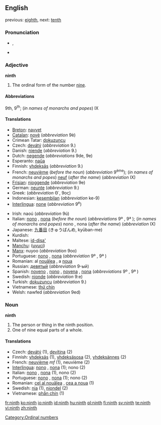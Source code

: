 {{wikipedia}}
==English==
previous: [[eighth]], next: [[tenth]]

===Pronunciation===
*{{IPA|/naɪnθ/}}, {{SAMPA|/naInT/}}
*{{audio|en-us-ninth.ogg|Audio (US)}}

===Adjective===
'''ninth'''

# The ordinal form of the number [[nine]].

====Abbreviations====
9th, 9<sup>th</sup>; (''in names of monarchs and popes'') IX

====Translations====
{{top}}
*[[Breton]]: [[navvet]]
*[[Catalan]]: [[novè]] (''abbreviation'' 9è)
*Crimean Tatar: [[dokuzuncu#Crimean Tatar|dokuzuncu]]
*Czech: [[devátý]] (''abbreviation'' 9.)
*Danish: [[niende]] (''abbreviation'' 9.)
*Dutch: [[negende]] (''abbreviations'' 9de, 9e)
*Esperanto: [[naŭa]]
*Finnish: [[yhdeksäs]] (''abbreviation'' 9.)
*French: [[neuvième]] (''before the noun'') (''abbreviation'' 9<sup>ème</sup>); (''in names of monarchs and popes'') [[neuf]] (''after the name'') (''abbreviation'' IX)
*[[Frisian]]: [[njoggende]] (''abbreviation'' 9e)
*German: [[neunte]] (''abbreviation'' 9.)
*Greek: {{t|el|ένατος|sc=Grek}} (''abbreviation'' Θ΄, 9ος)
*Indonesian: [[kesembilan]] (''abbreviation'' ke-9)
*[[Interlingua]]: [[none]] (''abbreviation'' 9<sup>e</sup>)
{{mid}}
*Irish: naoú (''abbreviation'' 9ú)
*Italian: [[nono]] {{m}}, [[nona]] {{f}} (''before the noun'') (''abbreviations'' 9º {{m}}, 9ª {{f}}); (''in names of monarchs and popes'') nono {{m}}, nona {{f}} (''after the name'') (''abbreviation'' IX)
*Japanese: [[九番目]] (きゅうばんめ, kyūban-me)
*Kurdish: {{KUchar|[[نۆیه‌م]]}}
*Maltese: [[id-disa']]
*[[Manchu]]: ([[uyuci]])
*[[Manx]]: nuyoo (''abbreviation'' 9oo)
*Portuguese: [[nono]] {{m}}, [[nona]] {{f}} (''abbreviation'' 9º {{m}}, 9ª {{f}})
*Romanian: al [[nouălea]] {{m}}, a [[noua]] {{f}}
*Russian: [[девятый]] (''abbreviation'' 9-ый)
*Spanish: [[noveno]] {{m}}, [[nono]] {{m}}, [[novena]] {{f}}, [[nona]] {{f}} (''abbreviations'' 9º {{m}}, 9ª {{f}})
*Swedish: [[nionde]] (''abbreviation'' 9:e)
*Turkish: [[dokuzuncu]] (''abbreviation'' 9.)
*Vietnamese: [[thứ chín]]
*Welsh: nawfed (''abbreviation'' 9ed)
{{bottom}}

===Noun===
'''ninth'''

# The person or thing in the ninth position.
# One of nine equal parts of a whole.

====Translations====
*Czech: [[devátý]] {{m}} (1), [[devítina]] {{f}} (2)
*Finnish: [[yhdeksäs]] (1), [[yhdeksäsosa]] (2), [[yhdeksännes]] (2)
*French: [[neuvième]] ''mf'' (1), neuvième {{m}} (2)
*[[Interlingua]]: [[nono]] {{m}}, [[nona]] {{f}} (1); nono (2)
*Italian: [[nono]] {{m}}, [[nona]] {{f}} (1), nono {{m}} (2)
*Portuguese: [[nono]] {{m}}, [[nona]] {{f}} (1); nono {{m}} (2)
*Romanian: [[cel al nouălea]] {{m}}, [[cea a noua]] {{f}} (1)
*Swedish: [[nia]] {{c}} (1), [[niondel]] {{c}} (2)
*Vietnamese: [[phần chín]] (1)

[[Category:Ordinal numbers]]

[[fr:ninth]]
[[ko:ninth]]
[[io:ninth]]
[[id:ninth]]
[[hu:ninth]]
[[pl:ninth]]
[[fi:ninth]]
[[sv:ninth]]
[[te:ninth]]
[[vi:ninth]]
[[zh:ninth]]